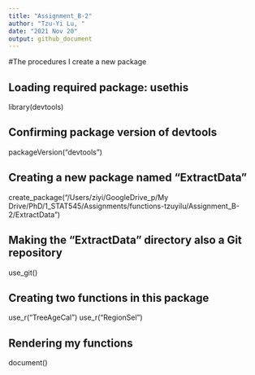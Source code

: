 ```yaml
---
title: "Assignment_B-2"
author: "Tzu-Yi Lu, "
date: "2021 Nov 20"
output: github_document
---
```


#The procedures I create a new package

## Loading required package: usethis
library(devtools)

## Confirming package version of devtools
packageVersion("devtools") 

## Creating a new package named "ExtractData"
create_package("/Users/ziyi/GoogleDrive_p/My Drive/PhD/1_STAT545/Assignments/functions-tzuyilu/Assignment_B-2/ExtractData")

## Making the "ExtractData" directory also a Git repository
use_git()

## Creating two functions in this package
use_r("TreeAgeCal")
use_r("RegionSel")

## Rendering my functions
document()
